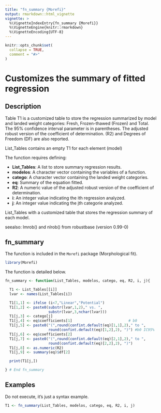 ```yaml
---
title: "fn_summary {Morefi}"
output: rmarkdown::html_vignette
vignette: >
  %\VignetteIndexEntry{fn_summary {Morefi}}
  %\VignetteEngine{knitr::rmarkdown}
  %\VignetteEncoding{UTF-8}
---
```


```r
knitr::opts_chunk$set(
  collapse = TRUE,
  comment = "#>"
)
```


# Customizes the summary of fitted regression

## Description

Table T1 is a customized table to store the regression summarized by
model and landed weight categories: Fresh, Frozen-thawed (Frozen) and
Total. The 95% confidence interval parameter is in parentheses.
The adjusted robust version of the coefficient of determination. (R2) and Degrees of Freedom (DF) are also reported.


List_Tables contains an empty T1 for each element (model) 

The function requires defining:


 * **List_Tables**: A list to store summary regression results.
 * **modelos**: A character vector containing the variables of a function.
 * **catego**: A character vector containing the landed weight categories.
 * **eq**: Summary of the equation fitted.
 * **R2**: A numeric value of the adjusted robust version of the coefficient of determination.
 * **i**: An integer value indicating the ith regression analyzed. 
 * **j**: An integer value indicating the jth categorie analyzed.


List_Tables with a customized table that stores the regression
summary of each model. 

seealso: lmrob() and nlrob() from robustbase (version 0.99-0)


## fn_summary


The function is included in the `Morefi` package (Morphological fit).


```r
library(Morefi)
```


The function is detailed below.


```r
fn_summary <- function(List_Tables, modelos, catego, eq, R2, i, j){

  T1 <- List_Tables[[i]]
  lvar <- names(List_Tables[i])

  T1[1,1] <- ifelse (i<7,"Linear","Potential")
  T1[1,2] <- paste0(substr(lvar,1,2)," vs. ",
                    substr(lvar,3,nchar(lvar)))
  T1[j,3] <- catego[j]
  T1[j,4] <- eq$coefficients[1]                          # b0
  T1[j,5] <- paste0("(",round(confint.default(eq)[1,1],2)," to ",
                    round(confint.default(eq)[1,2],2), ")") #b0 IC95%
  T1[j,6] <- eq$coefficients[2]
  T1[j,7] <- paste0("(",round(confint.default(eq)[2,1],2)," to ",
                    round(confint.default(eq)[2,2],2), ")")
  T1[j,8] <- as.numeric(R2)
  T1[j,9] <- summary(eq)$df[2]

  print(T1[j,])

} # End fn_summary
```


## Examples


Do not execute, it's just a syntax example.
<!-- Falta describir el ejemplo y que corra.... -->

```r
T1 <- fn_summary(List_Tables, modelos, catego, eq, R2, i, j)
```

